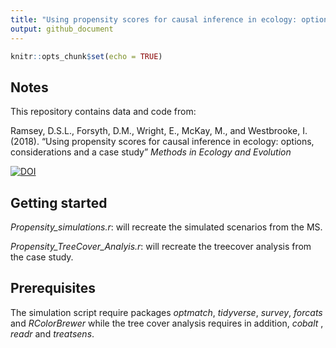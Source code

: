```yaml
---
title: "Using propensity scores for causal inference in ecology: options, considerations and a case study"
output: github_document
---
```


```r
knitr::opts_chunk$set(echo = TRUE)
```

## Notes

This repository contains data and code from: 

Ramsey, D.S.L., Forsyth, D.M., Wright, E., McKay, M., and Westbrooke, I. (2018). "Using propensity scores for causal inference in ecology: options, considerations and a case study" _Methods in Ecology and Evolution_  

[![DOI](https://zenodo.org/badge/DOI/10.5281/zenodo.1403922.svg)](https://doi.org/10.5281/zenodo.1403922)

## Getting started


_Propensity_simulations.r_: will recreate the simulated scenarios from the MS.
 

_Propensity_TreeCover_Analyis.r_:  will recreate the treecover analysis from the case study.


## Prerequisites

The simulation script require packages _optmatch_, _tidyverse_, _survey_, _forcats_ and _RColorBrewer_ while the tree cover analysis requires in addition, _cobalt_ , _readr_ and _treatsens_.

